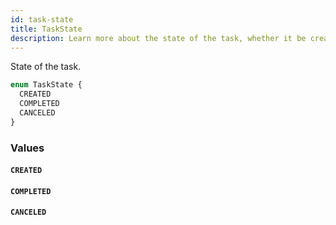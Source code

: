 ```yaml
---
id: task-state
title: TaskState
description: Learn more about the state of the task, whether it be created, completed, or canceled.
---
```


State of the task.

```graphql
enum TaskState {
  CREATED
  COMPLETED
  CANCELED
}
```

### Values

#### `CREATED`

#### `COMPLETED`

#### `CANCELED`

